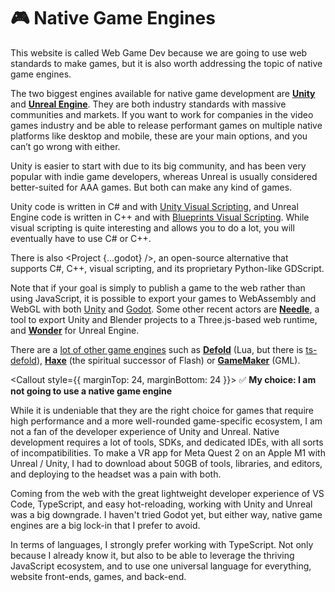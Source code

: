 
# 🎮 Native Game Engines

<ViverseStandaloneSection content="native-game-engines" />

This website is called Web Game Dev because we are going to use web standards to make games, but it is also worth addressing the topic of native game engines.

The two biggest engines available for native game development are <UnityLogo /> [**Unity**](https://unity.com/) and <UnrealLogo /> [**Unreal Engine**](https://www.unrealengine.com). They are both industry standards with massive communities and markets. If you want to work for companies in the video games industry and be able to release performant games on multiple native platforms like desktop and mobile, these are your main options, and you can’t go wrong with either.

Unity is easier to start with due to its big community, and has been very popular with indie game developers, whereas Unreal is usually considered better-suited for AAA games. But both can make any kind of games.

Unity code is written in C# and with [Unity Visual Scripting](https://unity.com/features/unity-visual-scripting), and Unreal Engine code is written in C++ and with [Blueprints Visual Scripting](https://docs.unrealengine.com/5.0/en-US/blueprints-visual-scripting-in-unreal-engine/). While visual scripting is quite interesting and allows you to do a lot, you will eventually have to use C# or C++.

There is also <GodotLogo /> <Project {...godot} />, an open-source alternative that supports C#, C++, visual scripting, and its proprietary Python-like GDScript.

Note that if your goal is simply to publish a game to the web rather than using JavaScript, it is possible to export your games to WebAssembly and WebGL with both [Unity](https://docs.unity3d.com/Manual/webgl-building.html) and [Godot](https://docs.godotengine.org/en/stable/tutorials/export/exporting_for_web.html). Some other recent actors are [**Needle**](https://needle.tools/), a tool to export Unity and Blender projects to a Three.js-based web runtime, and [**Wonder**](https://theimmersiveweb.com/blog) for Unreal Engine.

There are a [lot of other game engines](https://en.wikipedia.org/wiki/List_of_game_engines) such as <DefoldLogo /> [**Defold**](https://defold.com/) (Lua, but there is [ts-defold](https://ts-defold.dev/)), <HaxeLogo /> [**Haxe**](https://haxe.org/) (the spiritual successor of Flash) or [**GameMaker**](https://gamemaker.io/en) (GML).

<Callout style={{ marginTop: 24, marginBottom: 24 }}>
✅ **My choice: I am not going to use a native game engine**

While it is undeniable that they are the right choice for games that require high performance and a more well-rounded game-specific ecosystem, I am not a fan of the developer experience of Unity and Unreal. Native development requires a lot of tools, SDKs, and dedicated IDEs, with all sorts of incompatibilities. To make a VR app for Meta Quest 2 on an Apple M1 with Unreal / Unity, I had to download about 50GB of tools, libraries, and editors, and deploying to the headset was a pain with both.

Coming from the web with the great lightweight developer experience of VS Code, TypeScript, and easy hot-reloading, working with Unity and Unreal was a big downgrade. I haven't tried Godot yet, but either way, native game engines are a big lock-in that I prefer to avoid.

In terms of languages, I strongly prefer working with TypeScript. Not only because I already know it, but also to be able to leverage the thriving JavaScript ecosystem, and to use one universal language for everything, website front-ends, games, and back-end.

</Callout>
